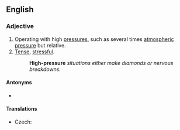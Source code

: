 ==English==

===Adjective===
{{en-adj|-}}

# Operating with high [[pressure]]s, such as several times [[atmospheric pressure]] but relative.
# [[tense|Tense]], [[stressful]].
#: '''High-pressure''' ''situations either make diamonds or nervous breakdowns.''

====Antonyms====
* {{l|en|low-pressure}}

====Translations====
{{trans-top|operating with high pressures}}
* Czech: {{t|cs|vysokotlaký}}
{{trans-mid}}
{{trans-bottom}}